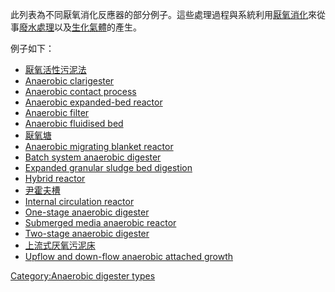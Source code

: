 {{Environmental technology}}
此列表為不同厭氧消化反應器的部分例子。這些處理過程與系統利用[[厭氧消化|厭氧消化]]來從事[[廢水處理|廢水處理]]以及[[生化氣體|生化氣體]]的產生。

例子如下：
*[[厭氧活性污泥法|厭氧活性污泥法]]
*[[Anaerobic_clarigester|Anaerobic clarigester]]
*[[Anaerobic_contact_process|Anaerobic contact process]]
*[[Anaerobic_expanded-bed_reactor|Anaerobic expanded-bed reactor]]
*[[Anaerobic_filter|Anaerobic filter]]
*[[Anaerobic_fluidised_bed|Anaerobic fluidised bed]]
*[[厭氧塘|厭氧塘]]
*[[Anaerobic_migrating_blanket_reactor|Anaerobic migrating blanket reactor]] 
*[[Batch_system_anaerobic_digester|Batch system anaerobic digester]]
*[[Expanded_granular_sludge_bed_digestion|Expanded granular sludge bed digestion]] 
*[[Hybrid_reactor|Hybrid reactor]]
*[[尹霍夫槽|尹霍夫槽]]
*[[Internal_circulation_reactor|Internal circulation reactor]]
*[[One-stage_anaerobic_digester|One-stage anaerobic digester]]
*[[Submerged_media_anaerobic_reactor|Submerged media anaerobic reactor]]
*[[Two-stage_anaerobic_digester|Two-stage anaerobic digester]]
*[[上流式厌氧污泥床|上流式厌氧污泥床]] 
*[[Upflow_and_down-flow_anaerobic_attached_growth|Upflow and down-flow anaerobic attached growth]]

[[Category:Anaerobic_digester_types|Category:Anaerobic digester types]]

{{waste-stub}}